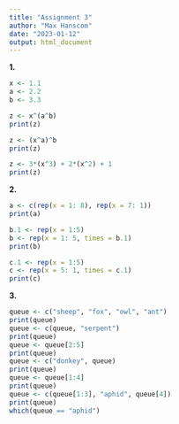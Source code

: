 ```yaml
---
title: "Assignment 3"
author: "Max Hanscom"
date: "2023-01-12"
output: html_document
---
```


**1.** 

```r

x <- 1.1
a <- 2.2
b <- 3.3

z <- x^(a^b)
print(z)

z <- (x^a)^b
print(z)

z <- 3*(x^3) + 2*(x^2) + 1
print(z)

```

**2.** 
```r

a <- c(rep(x = 1: 8), rep(x = 7: 1))
print(a)

b.1 <- rep(x = 1:5)
b <- rep(x = 1: 5, times = b.1)
print(b)

c.1 <- rep(x = 1:5)
c <- rep(x = 5: 1, times = c.1)
print(c)

```

**3.**
```r

queue <- c("sheep", "fox", "owl", "ant")
print(queue)
queue <- c(queue, "serpent")
print(queue)
queue <- queue[2:5]
print(queue)
queue <- c("donkey", queue)
print(queue)
queue <- queue[1:4]
print(queue)
queue <- c(queue[1:3], "aphid", queue[4])
print(queue)
which(queue == "aphid")

```

